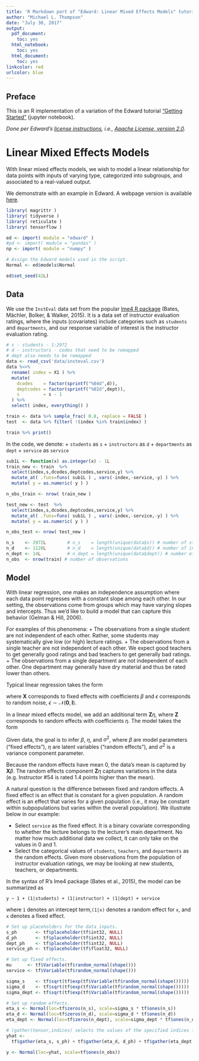 ```yaml
---
title: 'R Markdown port of "Edward: Linear Mixed Effects Models" tutorial'
author: "Michael L. Thompson"
date: "July 30, 2017"
output:
  pdf_document:
    toc: yes
  html_notebook:
    toc: yes
  html_document:
    toc: yes
linkcolor: red
urlcolor: blue
---
```


## Preface

This is an R implementation of a variation of the Edward tutorial ["Getting Started"](http://nbviewer.jupyter.org/github/blei-lab/edward/blob/master/notebooks/getting_started.ipynb) (jupyter notebook).  

*Done per Edward's [license instructions](http://edwardlib.org/license), i.e., [Apache License, version 2.0](https://opensource.org/licenses/Apache-2.0).*


# Linear Mixed Effects Models

With linear mixed effects models, we wish to model a linear
relationship for data points with inputs of varying type, categorized
into subgroups, and associated to a real-valued output.

We demonstrate with an example in Edward. A webpage version is available 
[here](http://edwardlib.org/tutorials/linear-mixed-effects-models).

```r
library( magrittr )
library( tidyverse )
library( reticulate )
library( tensorflow )

ed <- import( module = "edward" )
#pd <- import( module = "pandas" )
np <- import( module = "numpy" )

# Assign the Edward models used in the script.
Normal <- ed$models$Normal

ed$set_seed(42L)

```

## Data

We use the `InstEval` data set from the popular
[lme4 R package](http://lme4.r-forge.r-project.org) (Bates, Mächler, Bolker, & Walker, 2015).
It is a data set of instructor evaluation ratings, where the inputs
(covariates) include categories such as `students` and
`departments`, and our response variable of interest is the instructor
evaluation rating.

```r
# s - students - 1:2972
# d - instructors - codes that need to be remapped
# dept also needs to be remapped
data <- read_csv('data/insteval.csv')
data %<>% 
  rename( index = X1 ) %>%
  mutate(
    dcodes    = factor(sprintf("%04d",d)),
    deptcodes = factor(sprintf("%02d",dept)),
    s         = s - 1
  ) %>%
  select( index, everything() )

train <- data %>% sample_frac( 0.8, replace = FALSE )
test  <- data %>% filter( !(index %in% train$index) )

train %>% print()

```
In the code, we denote:
+ `students` as `s`
+ `instructors` as `d`
+ `departments` as `dept`
+ `service` as `service`

```r
sub1L <- function(x) as.integer(x) - 1L
train_new <- train  %>% 
  select(index,s,dcodes,deptcodes,service,y) %>% 
  mutate_at( .funs=funs( sub1L ) , vars(-index,-service,-y) ) %>%
  mutate( y = as.numeric( y ) )

n_obs_train <- nrow( train_new )

test_new <- test  %>% 
  select(index,s,dcodes,deptcodes,service,y) %>% 
  mutate_at( .funs=funs( sub1L ) , vars(-index,-service,-y) ) %>%
  mutate( y = as.numeric( y ) )

n_obs_test <- nrow( test_new )

```

```r
n_s    <- 2972L        # n_s    = length(unique(data$s)) # number of students
n_d    <- 1128L        # n_d    = length(unique(data$d)) # number of instructors
n_dept <- 14L          # n_dept = length(unique(data$dept)) # number of departments
n_obs  <- nrow(train) # number of observations

```
## Model

With linear regression, one makes an independence assumption where
each data point regresses with a constant slope among
each other. In our setting, the observations come from
groups which may have varying slopes and intercepts. Thus we'd like to
build a model that can capture this behavior (Gelman & Hill, 2006).

For examples of this phenomena:
+ The observations from a single student are not independent of
each other. Rather, some students may systematically give low (or
high) lecture ratings.
+ The observations from a single teacher are not independent of
each other. We expect good teachers to get generally good ratings and
bad teachers to get generally bad ratings.
+ The observations from a single department are not independent of
each other. One department may generally have dry material and thus be
rated lower than others.


Typical linear regression takes the form

\begin{equation*}
\mathbf{y} = \mathbf{X}\beta + \epsilon,
\end{equation*}

where $\mathbf{X}$ corresponds to fixed effects with coefficients
$\beta$ and $\epsilon$ corresponds to random noise,
$\epsilon\sim\mathcal{N}(\mathbf{0}, \mathbf{I})$.

In a linear mixed effects model, we add an additional term
$\mathbf{Z}\eta$, where $\mathbf{Z}$ corresponds to random effects
with coefficients $\eta$. The model takes the form

\begin{align*}
\eta &\sim \mathcal{N}(\mathbf{0}, \sigma^2 \mathbf{I}), \\
\mathbf{y} &= \mathbf{X}\beta + \mathbf{Z}\eta + \epsilon.
\end{align*}

Given data, the goal is to infer $\beta$, $\eta$, and $\sigma^2$,
where $\beta$ are model parameters ("fixed effects"), $\eta$ are
latent variables ("random effects"), and $\sigma^2$ is a variance
component parameter.

Because the random effects have mean 0, the data's mean is captured by
$\mathbf{X}\beta$. The random effects component $\mathbf{Z}\eta$
captures variations in the data (e.g.  Instructor \#54 is rated 1.4
points higher than the mean).

A natural question is the difference between fixed and random effects.
A fixed effect is an effect that is constant for a given population. A
random effect is an effect that varies for a given population (i.e.,
it may be constant within subpopulations but varies within the overall
population). We illustrate below in our example:

+ Select `service` as the fixed effect. It is a binary covariate
corresponding to whether the lecture belongs to the lecturer's main
department. No matter how much additional data we collect, it
can only take on the values in $0$ and $1$.
+ Select the categorical values of `students`, `teachers`,
and `departments` as the random effects. Given more
observations from the population of instructor evaluation ratings, we
may be looking at new students, teachers, or departments.

In the syntax of R's lme4 package (Bates et al., 2015), the model
can be summarized as

```
y ~ 1 + (1|students) + (1|instructor) + (1|dept) + service
```
where `1` denotes an intercept term,`(1|x)` denotes a
random effect for `x`, and `x` denotes a fixed effect.

```r
# Set up placeholders for the data inputs.
s_ph       <- tf$placeholder(tf$int32, NULL)
d_ph       <- tf$placeholder(tf$int32, NULL)
dept_ph    <- tf$placeholder(tf$int32, NULL)
service_ph <- tf$placeholder(tf$float32, NULL)

# Set up fixed effects.
mu      <- tf$Variable(tf$random_normal(shape()))
service <- tf$Variable(tf$random_normal(shape()))

sigma_s    <- tf$sqrt(tf$exp(tf$Variable(tf$random_normal(shape()))))
sigma_d    <- tf$sqrt(tf$exp(tf$Variable(tf$random_normal(shape()))))
sigma_dept <- tf$sqrt(tf$exp(tf$Variable(tf$random_normal(shape()))))

# Set up random effects.
eta_s <- Normal(loc=tf$zeros(n_s), scale=sigma_s * tf$ones(n_s))
eta_d <- Normal(loc=tf$zeros(n_d), scale=sigma_d * tf$ones(n_d))
eta_dept <- Normal(loc=tf$zeros(n_dept), scale=sigma_dept * tf$ones(n_dept))

# (gather(tensor,indices) selects the values of the specified indices from the tensor)
yhat <-
  tf$gather(eta_s, s_ph) + tf$gather(eta_d, d_ph) + tf$gather(eta_dept, dept_ph) + mu + service*service_ph

y <- Normal(loc=yhat, scale=tf$ones(n_obs))
```
